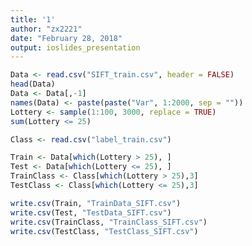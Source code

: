 ```yaml
---
title: '1'
author: "zx2221"
date: "February 28, 2018"
output: ioslides_presentation
---
```



```r
Data <- read.csv("SIFT_train.csv", header = FALSE)
head(Data)
Data <- Data[,-1]
names(Data) <- paste(paste("Var", 1:2000, sep = ""))
Lottery <- sample(1:100, 3000, replace = TRUE)
sum(Lottery <= 25)

Class <- read.csv("label_train.csv")

Train <- Data[which(Lottery > 25), ]
Test <- Data[which(Lottery <= 25), ]
TrainClass <- Class[which(Lottery > 25),3]
TestClass <- Class[which(Lottery <= 25),3]

write.csv(Train, "TrainData_SIFT.csv")
write.csv(Test, "TestData_SIFT.csv")
write.csv(TrainClass, "TrainClass_SIFT.csv")
write.csv(TestClass, "TestClass_SIFT.csv")

```